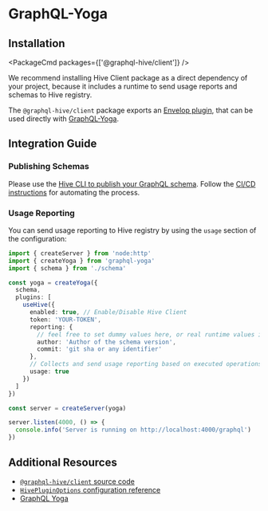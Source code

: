 
# GraphQL-Yoga

## Installation

<PackageCmd packages={['@graphql-hive/client']} />

<Callout type="info">
  We recommend installing Hive Client package as a direct dependency of your project, because it
  includes a runtime to send usage reports and schemas to Hive registry.
</Callout>

The `@graphql-hive/client` package exports an
[Envelop plugin](https://the-guild.dev/graphql/envelop), that can be used directly with
[GraphQL-Yoga](https://the-guild.dev/graphql/yoga-server).

## Integration Guide

### Publishing Schemas

Please use the [Hive CLI to publish your GraphQL schema](../api-reference/cli.mdx#publish-a-schema).
Follow the [CI/CD instructions](./ci-cd.mdx) for automating the process.

### Usage Reporting

You can send usage reporting to Hive registry by using the `usage` section of the configuration:

```ts
import { createServer } from 'node:http'
import { createYoga } from 'graphql-yoga'
import { schema } from './schema'

const yoga = createYoga({
  schema,
  plugins: [
    useHive({
      enabled: true, // Enable/Disable Hive Client
      token: 'YOUR-TOKEN',
      reporting: {
        // feel free to set dummy values here, or real runtime values if you have them
        author: 'Author of the schema version',
        commit: 'git sha or any identifier'
      },
      // Collects and send usage reporting based on executed operations
      usage: true
    })
  ]
})

const server = createServer(yoga)

server.listen(4000, () => {
  console.info('Server is running on http://localhost:4000/graphql')
})
```

## Additional Resources

- [`@graphql-hive/client` source code](https://github.com/kamilkisiela/graphql-hive/tree/main/packages/libraries/client)
- [`HivePluginOptions` configuration reference](https://github.com/kamilkisiela/graphql-hive/blob/main/packages/libraries/client/src/internal/types.ts#LL40C29-L40C29)
- [GraphQL Yoga](https://the-guild.dev/graphql/yoga-server)

